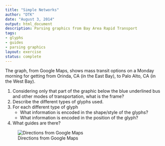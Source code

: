 ```yaml
---
title: "Simple Networks"
author: "DTK"
date: "August 3, 2014"
output: html_document
description: Parsing graphics from Bay Area Rapid Transport
tags: 
- glyphs
- guides
- parsing graphics
layout: exercise
status: complete
---
```


The graph, from Google Maps, shows mass transit options on a Monday morning for getting from Orinda, CA (in the East Bay), to Palo Alto, CA (in the West Bay).

1. Considering only that part of the graphic below the blue underlined bus and other modes of transportation, what is the frame?
2. Describe the different types of glyphs used.
3. For each different type of glyph
    * What information is encoded in the shape/style of the glyphs?
    * What information is encoded in the position of the glyph?
4. What guides are there?

![Directions from Google Maps](BayAreaTransit.png)